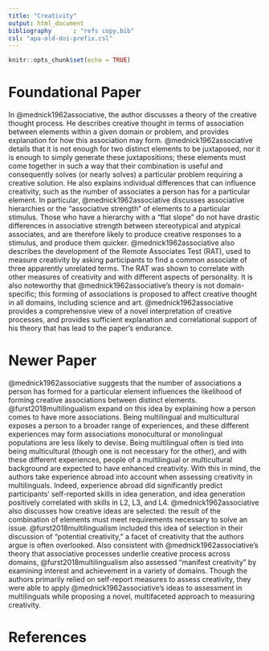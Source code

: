 ```yaml
---
title: "Creativity"
output: html_document
bibliography      : "refs copy.bib"
csl: "apa-old-doi-prefix.csl"
---
```


```r
knitr::opts_chunk$set(echo = TRUE)
```

# Foundational Paper

In @mednick1962associative, the author discusses a theory of the creative thought process. He describes creative thought in terms of association between elements within a given domain or problem, and provides explanation for how this association may form. @mednick1962associative details that it is not enough for two distinct elements to be juxtaposed, nor it is enough to simply generate these juxtapositions; these elements must come together in such a way that their combination is useful and consequently solves (or nearly solves) a particular problem requiring a creative solution. He also explains individual differences that can influence creativity, such as the number of associates a person has for a particular element. In particular, @mednick1962associative discusses associative hierarchies or the “associative strength” of elements to a particular stimulus. Those who have a hierarchy with a “flat slope” do not have drastic differences in associative strength between stereotypical and atypical associates, and are therefore likely to produce creative responses to a stimulus, and produce them quicker. @mednick1962associative also describes the development of the Remote Associates Test (RAT), used to measure creativity by asking participants to find a common associate of three apparently unrelated terms. The RAT was shown to correlate with other measures of creativity and with different aspects of personality. It is also noteworthy that @mednick1962associative’s theory is not domain-specific; this forming of associations is proposed to affect creative thought in all domains, including science and art. @mednick1962associative provides a comprehensive view of a novel interpretation of creative processes, and provides sufficient explanation and correlational support of his theory that has lead to the paper’s endurance.

# Newer Paper

@mednick1962associative suggests that the number of associations a person has formed for a particular element influences the likelihood of forming creative associations between distinct elements. @furst2018multilingualism expand on this idea by explaining how a person comes to have more associations. Being multilingual and multicultural exposes a person to a broader range of experiences, and these different experiences may form associations monocultural or monolingual populations are less likely to devise. Being multilingual often is tied into being multicultural (though one is not necessary for the other), and with these different experiences, people of a multilingual or multicultural background are expected to have enhanced creativity. With this in mind, the authors take experience abroad into account when assessing creativity in multilinguals. Indeed, experience abroad did significantly predict participants’ self-reported skills in idea generation, and idea generation positively correlated with skills in L2, L3, and L4. @mednick1962associative also discusses how creative ideas are selected: the result of the combination of elements must meet requirements necessary to solve an issue. @furst2018multilingualism included this idea of selection in their discussion of “potential creativity,” a facet of creativity that the authors argue is often overlooked. Also consistent with @mednick1962associative’s theory that associative processes underlie creative process across domains, @furst2018multilingualism also assessed “manifest creativity” by examining interest and achievement in a variety of domains. Though the authors primarily relied on self-report measures to assess creativity, they were able to apply @mednick1962associative's ideas to assessment in multilinguals while proposing a novel, multifaceted approach to measuring creativity.

# References


